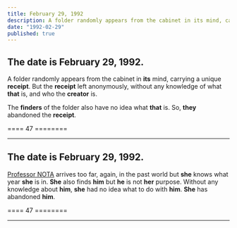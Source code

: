 ```yaml
---
title: February 29, 1992
description: A folder randomly appears from the cabinet in its mind, carrying a unique receipt.
date: "1992-02-29"
published: true
---
```


## The date is February 29, 1992.

A folder randomly appears from the cabinet in **its** mind, carrying a unique **receipt**. But the 
**receipt** left anonymously, without any knowledge of what **that** is, and who the **creator** is.

The **finders** of the folder also have no idea what **that** is. So, **they** abandoned the **receipt**.

==== 47 ========

---

## The date is February 29, 1992.

[Professor NOTA](https://prompt.straight-line.org/) arrives too far, again, in the past world but **she** knows what year **she** is in. **She** also finds **him** but **he** is not **her** purpose. Without any knowledge about **him**, **she** had no idea what to do with **him**. **She** has abandoned **him**.

==== 47 ========

---
